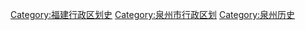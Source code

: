 [[Category:福建行政区划史|Category:福建行政区划史]]
[[Category:泉州市行政区划|Category:泉州市行政区划]]
[[Category:泉州历史|Category:泉州历史]]